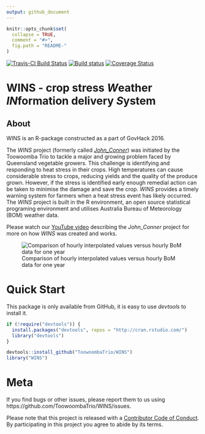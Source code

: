 ```yaml
---
output: github_document
---
```


<!-- README.md is generated from README.Rmd. Please edit that file -->

```r
knitr::opts_chunk$set(
  collapse = TRUE,
  comment = "#>",
  fig.path = "README-"
)
```

[![Travis-CI Build Status](https://travis-ci.org/ToowoombaTrio/WINS.svg?branch=master)](https://travis-ci.org/ToowoombaTrio/WINS)
[![Build status](https://ci.appveyor.com/api/projects/status/sk5u0cff46v4c3ou/branch/master?svg=true)](https://ci.appveyor.com/project/adamhsparks/WINS/branch/master)
[![Coverage Status](https://img.shields.io/codecov/c/github/NA/NA/master.svg)](https://codecov.io/github/NA/NA?branch=master)

# WINS - crop stress *W*eather *IN*formation delivery *S*ystem

## About
WINS is an R-package constructed as a part of GovHack 2016.

The _WINS_ project (formerly called [*John_Conner*](https://github.com/ToowoombaTrio/John_Conner)) was initiated by the Toowoomba Trio to tackle a major and growing problem faced by Queensland vegetable growers. This challenge is identifying and responding to heat stress in their crops. High temperatures can cause considerable stress to crops, reducing yields and the quality of the produce grown. However, if the stress is identified early enough remedial action can be taken to minimise the damage and save the crop. _WINS_ provides a timely warning system for farmers when a heat stress event has likely occurred. The _WINS_ project is built in the R environment, an open source statistical programing environment and utilises Australia Bureau of Meteorology (BOM) weather data.

Please watch our [YouTube video](https://m.youtube.com/watch?v=yECTDHx794E
https://github.com/ToowoombaTrio/John_Conner) describing the *John_Conner* project for more on how _WINS_ was created and works.

![Comparison of hourly interpolated values versus hourly BoM data for one year](man/figures/Fit_hexbin.png)

# Quick Start

This package is only available from GitHub, it is easy to use _devtools_ to install it.

```r
if (!require("devtools")) {
  install.packages("devtools", repos = "http://cran.rstudio.com/") 
  library("devtools")
}

devtools::install_github("ToowoombaTrio/WINS")
library("WINS")
```


# Meta
If you find bugs or other issues, please report them to us using https://github.com/ToowoombaTrio/WINS/issues.


Please note that this project is released with a [Contributor Code of Conduct](CONDUCT.md). By participating in this project you agree to abide by its terms.
